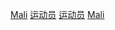 {{Commons cat|Sportspeople from Mali}}

[[Category:各國運動員|Mali]]
[[Category:馬里體育|运动员]]
[[Category:各職業馬里人|运动员]]
[[Category:非洲運動員|Mali]]